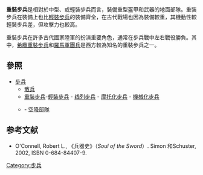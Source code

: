 {{Otheruses|步兵 (消歧义)}}

'''重裝步兵'''是相對於中型、或輕裝步兵而言，裝備重型盔甲和武器的地面部隊。重裝步兵在裝備上也比[[輕裝步兵|輕裝步兵]]的裝備齊全，在古代戰場也因為裝備較重，其機動性較輕裝步兵差，但攻擊力也較高。

重裝步兵在許多古代國家陸軍的扮演重要角色，通常在步兵戰中左右戰役勝負。其中，[[希臘重裝步兵|希臘重裝步兵]]和[[羅馬軍團|羅馬軍團兵]]是西方較為知名的重裝步兵之一。

==參照==
*[[步兵|步兵]]
**[[散兵|散兵]]
**[[重裝步兵|重裝步兵]]-[[輕裝步兵|輕裝步兵]] - [[线列步兵|线列步兵]] - [[摩托化步兵|摩托化步兵]] - [[機械化步兵|機械化步兵]]
**{{link-en|空中突擊|Air assault}} - [[空降部隊|空降部隊]]

== 参考文献 ==
* O'Connell, Robert L., 《兵器史》（''Soul of the Sword''）. Simon 和Schuster, 2002, ISBN 0-684-84407-9.

[[Category:步兵|Category:步兵]]